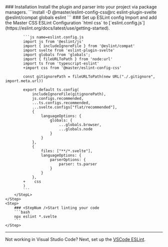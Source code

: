 <StepSection className="mt:12x">
    <Step $row>
        <StepL>
            ### <StepNum />Installation
            Install the plugin and parser into your project via package managers.
        </StepL>
        <StepR>
            ```install
            -D @master/eslint-config-css@rc eslint-plugin-svelte @eslint/compat globals eslint
            ```
        </StepR>
    </Step>
    <Step $row>
        <StepL>
            ### <StepNum />Set up ESLint config
            Import and add the Master CSS ESLint Configuration `html css` to [`eslint.config.js`](https://eslint.org/docs/latest/use/getting-started).

            ```js name=eslint.config.js
            import js from '@eslint/js'
            import { includeIgnoreFile } from '@eslint/compat'
            import svelte from 'eslint-plugin-svelte'
            import globals from 'globals';
            import { fileURLToPath } from 'node:url'
            import ts from 'typescript-eslint'
            +import css from '@master/eslint-config-css'

            const gitignorePath = fileURLToPath(new URL("./.gitignore", import.meta.url))

            export default ts.config(
                includeIgnoreFile(gitignorePath),
                js.configs.recommended,
                ...ts.configs.recommended,
                ...svelte.configs["flat/recommended"],
                {
                    languageOptions: {
                        globals: {
                            ...globals.browser,
                            ...globals.node
                        }
                    }
                },
                {
                    files: ["**/*.svelte"],
                    languageOptions: {
                        parserOptions: {
                            parser: ts.parser
                        }
                    }
                },
            +    css
            )
            ```
        </StepL>
    </Step>
    <Step>
        ### <StepNum />Start linting your code
        ```bash
        npx eslint *.svelte
        ```
    </Step>
</StepSection>

---

Not working in Visual Studio Code? Next, set up the [VSCode ESLint](/guide/code-linting/vscode).